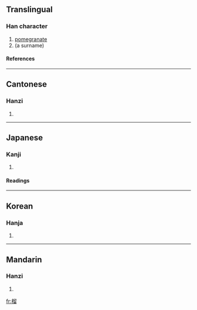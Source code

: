 ==Translingual==
===Han character===
{{Han char|rn=75|rad=木|as=10|sn=14|four=4796<sub>2</sub>|canj=木竹竹田 (DHHW)}}
# [[pomegranate]]
# (a surname)
====References====
{{Han ref|kx=0544.240|dkj=15280|dj=0932.080|hdz=21267.050|uh=69B4|ud=27060|bh=BA68|bd=47720}}

----
==Cantonese==
===Hanzi===
{{yue-hanzi|jyut=|y=lau4}}
# {{defn|Cantonese}}

----
==Japanese==
===Kanji===
{{ja-kanji|grade=|rs=木10}}
# {{defn|Japanese}} 
====Readings====
{{ja-readings|on=[[りゅう]] (ryū)|kun=[[ざくろ]] (zakuro)}}

----
==Korean==
===Hanja===
{{ko-hanja|hangeul=류>유|eumhun=|rv=ryu>yu|mr=ryu>yu|y=lyu>yu}}
# {{defn|Korean}}

----
==Mandarin==
===Hanzi===
{{cmn-hanzi|pin=[[liú]] (liu2)|wg=liu<sup>2</sup>}}
# {{defn|Mandarin}}

[[fr:榴]]